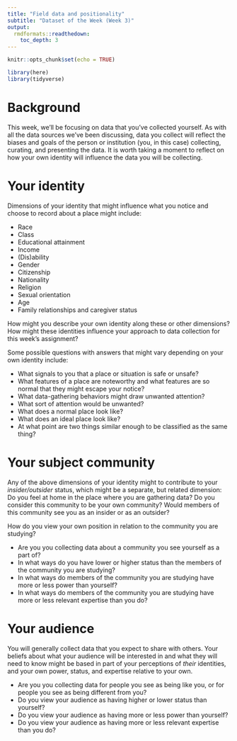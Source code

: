 ```yaml
---
title: "Field data and positionality"
subtitle: "Dataset of the Week (Week 3)"
output: 
  rmdformats::readthedown:
    toc_depth: 3
---
```


```r
knitr::opts_chunk$set(echo = TRUE)
```

```r

library(here)
library(tidyverse)

```

# Background

This week, we'll be focusing on data that you've collected yourself.
As with all the data sources we've been discussing, data you collect
will reflect the biases and goals of the person or institution (you, in
this case) collecting, curating, and presenting the data. It 
is worth taking a moment to reflect on how your own identity will 
influence the data you will be collecting.

# Your identity

Dimensions of your identity that might influence what you notice and choose
to record about a place might include:

* Race
* Class
* Educational attainment
* Income
* (Dis)ability
* Gender
* Citizenship
* Nationality
* Religion
* Sexual orientation
* Age
* Family relationships and caregiver status

How might you describe your own identity along these or other dimensions?
How might these identities influence your approach to data collection 
for this week's assignment? 

Some possible questions with answers
that might vary depending on your own identity include:

* What signals to you that a place or situation is safe or unsafe?
* What features of a place are noteworthy and what features are so 
normal that they might escape your notice?
* What data-gathering behaviors might draw unwanted attention?
* What sort of attention would be unwanted?
* What does a normal place look like?
* What does an ideal place look like?
* At what point are two things similar enough to be classified as the same thing?

# Your subject community

Any of the above dimensions of your identity might to contribute to your
*insider/outsider* status, which might be a separate, but related dimension: 
Do you feel at home in the place where you are gathering data? Do you consider this 
community to be your own community? Would members of this community
see you as an insider or as an outsider?

How do you view your own position in relation to the community you are studying?

* Are you you collecting data about a community you see yourself as
a part of?
* In what ways do you have lower or higher status than the members of the
community you are studying?
* In what ways do members of the community you are studying have 
more or less power than yourself?
* In what ways do members of the community you are studying have more 
or less relevant expertise than you do?

# Your audience

You will generally collect data that you expect to share with others.
Your beliefs about what your audience will be interested in and what
they will need to know might be based in part of your perceptions
of *their* identities, and your own power, status, and expertise relative
to your own.

* Are you you collecting data for people you see as being like you, 
or for people you see as being different from you?
* Do you view your audience as having higher or lower status than 
yourself?
* Do you view your audience as having more or less power than yourself?
* Do you view your audience as having more or less relevant expertise
than you do?


